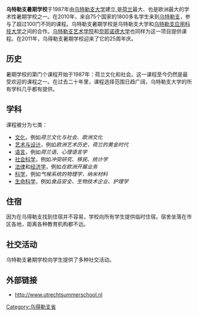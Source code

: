{{unreferenced|time=2016-09-19T12:52:48+00:00}}
'''乌特勒支暑期学校'''于1987年由[[乌特勒支大学|乌特勒支大学]]建立,是[[荷兰|荷兰]]最大、也是欧洲最大的学术性暑期学校之一。在2010年，来自75个国家的1800多名学生来到[[乌得勒支|乌特勒支]]，参与了超过100门不同的课程。乌特勒支暑期学校是乌特勒支大学和[[烏特勒支應用科技大學|乌特勒支应用科技大学]]之间的合作。[[乌特勒支艺术学院|乌特勒支艺术学院]]和[[奈耶诺德大学|奈耶诺德大学]]也同样为这一项目提供课程。在2011年，乌得勒支暑期学校迎来了它的25周年庆。

==历史==
暑期学校的第门个课程开始于1987年：荷兰文化和社会。这一课程至今仍然是最受欢迎的课程之一。在过去二十年里，课程选择范围日趋广阔，乌特勒支大学的所有学科几乎都有提供。

==学科==
课程被分为七类：
*[[文化|文化]]，例如''荷兰文化与社会、欧洲文化''
*[[平面设计|艺术与设计]]，例如''欧洲艺术历史，荷兰的黄金时代''
*[[語言|语言]]，例如''荷兰语、心理语言学''
*[[社会科学|社会科学]]，例如''冲突研究、移民、统计学''
*[[法律|法律]]和[[经济学|经济学]]，例如''在欧洲开展业务''
*[[科学|科学]]，例如''气候系统的物理学，纳米材料''
*[[生命科學|生命科学]]，例如''食品安全、生物技术企业、护理学''

==住宿==
因为在乌得勒支找到住宿并不容易，学校向所有学生提供临时住宿。宿舍坐落在市区各地，距离各种教育机构都不远。

==社交活动==
乌特勒支暑期学校向学生提供了多种社交活动。 

==外部链接==
*http://www.utrechtsummerschool.nl {{Wayback|url=http://www.utrechtsummerschool.nl/ |date=20210126125324 }}
[[Category:乌得勒支省|Category:乌得勒支省]]